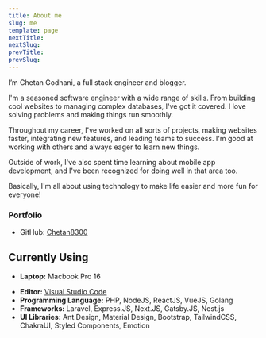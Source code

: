---
title: About me
slug: me
template: page
nextTitle:
nextSlug:
prevTitle:
prevSlug:
---

I’m Chetan Godhani, a full stack engineer and blogger.

I'm a seasoned software engineer with a wide range of skills. From building cool websites to managing complex databases, I've got it covered. I love solving problems and making things run smoothly.

Throughout my career, I've worked on all sorts of projects, making websites faster, integrating new features, and leading teams to success. I'm good at working with others and always eager to learn new things.

Outside of work, I've also spent time learning about mobile app development, and I've been recognized for doing well in that area too.

Basically, I'm all about using technology to make life easier and more fun for everyone!

<!-- ![Me](../images/me-big.jpg) -->

### Portfolio

- GitHub: [Chetan8300](https://github.com/chetan8300)

## Currently Using

- **Laptop:** Macbook Pro 16
<!-- - **Hosting:** [Netlify](https://netlify.com) -->
- **Editor:** [Visual Studio Code](https://code.visualstudio.com/)
- **Programming Language:** PHP, NodeJS, ReactJS, VueJS, Golang
- **Frameworks:** Laravel, Express.JS, Next.JS, Gatsby.JS, Nest.js
- **UI Libraries:** Ant.Design, Material Design, Bootstrap, TailwindCSS, ChakraUI, Styled Components, Emotion
